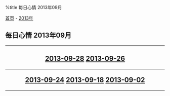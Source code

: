 %title 每日心情 2013年09月

[[../../../index|首页]] - [[../index|2013年]]
==每日心情 2013年09月==
----
<center>
<h2>
[[2013-09-28|2013-09-28]]
[[2013-09-26|2013-09-26]]
----
[[2013-09-24|2013-09-24]]
[[2013-09-18|2013-09-18]]
[[2013-09-02|2013-09-02]]
</h2>
</center>
----
